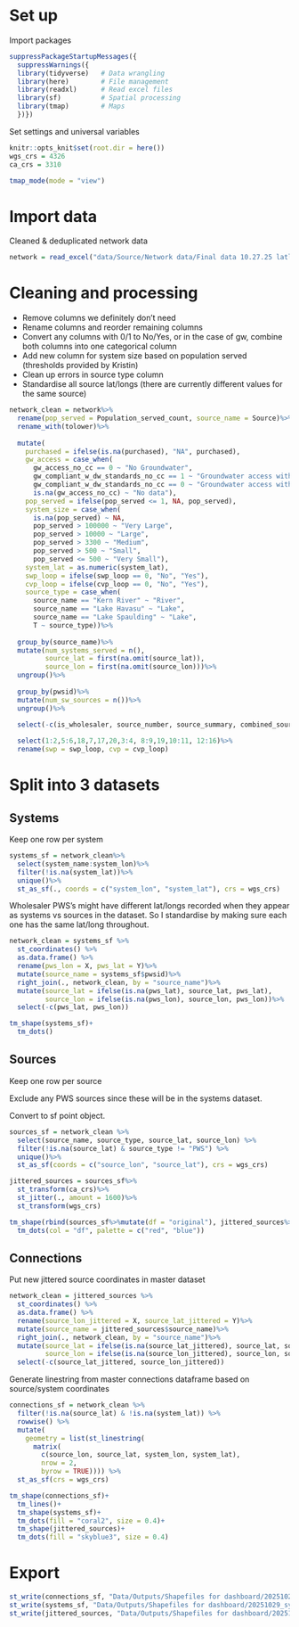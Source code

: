 

# Set up

Import packages
```r
suppressPackageStartupMessages({
  suppressWarnings({
  library(tidyverse)   # Data wrangling
  library(here)        # File management
  library(readxl)      # Read excel files
  library(sf)          # Spatial processing
  library(tmap)        # Maps
  })})
```

Set settings and universal variables
```r
knitr::opts_knit$set(root.dir = here())
wgs_crs = 4326
ca_crs = 3310

tmap_mode(mode = "view")
```

# Import data

Cleaned & deduplicated network data
```r
network = read_excel("data/Source/Network data/Final data 10.27.25 latlon comp.xlsx", na = "NA")
```

# Cleaning and processing

- Remove columns we definitely don't need
- Rename columns and reorder remaining columns
- Convert any columns with 0/1 to No/Yes, or in the case of gw, combine both columns into one categorical column
- Add new column for system size based on population served (thresholds provided by Kristin)
- Clean up errors in source type column
- Standardise all source lat/longs (there are currently different values for the same source)

```r
network_clean = network%>%
  rename(pop_served = Population_served_count, source_name = Source)%>%
  rename_with(tolower)%>%
  
  mutate(
    purchased = ifelse(is.na(purchased), "NA", purchased),
    gw_access = case_when(
      gw_access_no_cc == 0 ~ "No Groundwater",
      gw_compliant_w_dw_standards_no_cc == 1 ~ "Groundwater access with 1 or more well meeting MCL requirements",
      gw_compliant_w_dw_standards_no_cc == 0 ~ "Groundwater access with no wells meeting MCL requirements",
      is.na(gw_access_no_cc) ~ "No data"),
    pop_served = ifelse(pop_served <= 1, NA, pop_served),
    system_size = case_when(
      is.na(pop_served) ~ NA,
      pop_served > 100000 ~ "Very Large",
      pop_served > 10000 ~ "Large",
      pop_served > 3300 ~ "Medium",
      pop_served > 500 ~ "Small",
      pop_served <= 500 ~ "Very Small"),
    system_lat = as.numeric(system_lat),
    swp_loop = ifelse(swp_loop == 0, "No", "Yes"),
    cvp_loop = ifelse(cvp_loop == 0, "No", "Yes"),
    source_type = case_when(
      source_name == "Kern River" ~ "River",
      source_name == "Lake Havasu" ~ "Lake",
      source_name == "Lake Spaulding" ~ "Lake",
      T ~ source_type))%>%
  
  group_by(source_name)%>%
  mutate(num_systems_served = n(),
         source_lat = first(na.omit(source_lat)),
         source_lon = first(na.omit(source_lon)))%>%
  ungroup()%>%
  
  group_by(pwsid)%>%
  mutate(num_sw_sources = n())%>%
  ungroup()%>%

  select(-c(is_wholesaler, source_number, source_summary, combined_source_notes, combined_calsim_notes, swp:colorado_incompleteandnotedited, x2020_ccr_percent:x2023_percent, summer_2025_cleaning, calsim_demandunit:calsim_notes_sept2025, colorado_loop, gw_access_no_cc:gw_compliant_w_dw_standards_no_cc, connection_id, source_id))%>%
  
  select(1:2,5:6,18,7,17,20,3:4, 8:9,19,10:11, 12:16)%>%
  rename(swp = swp_loop, cvp = cvp_loop)
```

# Split into 3 datasets

## Systems

Keep one row per system
```r
systems_sf = network_clean%>%
  select(system_name:system_lon)%>%
  filter(!is.na(system_lat))%>%
  unique()%>%
  st_as_sf(., coords = c("system_lon", "system_lat"), crs = wgs_crs)
```

Wholesaler PWS's might have different lat/longs recorded when they appear as systems vs sources in the dataset. So I standardise by making sure each one has the same lat/long throughout.
```r
network_clean = systems_sf %>%
  st_coordinates() %>%  
  as.data.frame() %>%
  rename(pws_lon = X, pws_lat = Y)%>%
  mutate(source_name = systems_sf$pwsid)%>%
  right_join(., network_clean, by = "source_name")%>%
  mutate(source_lat = ifelse(is.na(pws_lat), source_lat, pws_lat),
         source_lon = ifelse(is.na(pws_lon), source_lon, pws_lon))%>%
  select(-c(pws_lat, pws_lon))
```

```r
tm_shape(systems_sf)+
  tm_dots()
```


## Sources

Keep one row per source

Exclude any PWS sources since these will be in the systems dataset.

Convert to sf point object.
```r
sources_sf = network_clean %>%
  select(source_name, source_type, source_lat, source_lon) %>%
  filter(!is.na(source_lat) & source_type != "PWS") %>%
  unique()%>%
  st_as_sf(coords = c("source_lon", "source_lat"), crs = wgs_crs)

jittered_sources = sources_sf%>%
  st_transform(ca_crs)%>%
  st_jitter(., amount = 1600)%>%
  st_transform(wgs_crs)
```

```r
tm_shape(rbind(sources_sf%>%mutate(df = "original"), jittered_sources%>%mutate(df = "jittered")))+
  tm_dots(col = "df", palette = c("red", "blue"))
```

## Connections

Put new jittered source coordinates in master dataset
```r
network_clean = jittered_sources %>%
  st_coordinates() %>%  
  as.data.frame() %>%
  rename(source_lon_jittered = X, source_lat_jittered = Y)%>%
  mutate(source_name = jittered_sources$source_name)%>%
  right_join(., network_clean, by = "source_name")%>%
  mutate(source_lat = ifelse(is.na(source_lat_jittered), source_lat, source_lat_jittered),
         source_lon = ifelse(is.na(source_lon_jittered), source_lon, source_lon_jittered))%>%
  select(-c(source_lat_jittered, source_lon_jittered))
```


Generate linestring from master connections dataframe based on source/system coordinates
```r
connections_sf = network_clean %>%
  filter(!is.na(source_lat) & !is.na(system_lat)) %>%
  rowwise() %>%
  mutate(
    geometry = list(st_linestring(
      matrix(
        c(source_lon, source_lat, system_lon, system_lat), 
        nrow = 2, 
        byrow = TRUE)))) %>%
  st_as_sf(crs = wgs_crs)
```

```r
tm_shape(connections_sf)+
  tm_lines()+
  tm_shape(systems_sf)+
  tm_dots(fill = "coral2", size = 0.4)+
  tm_shape(jittered_sources)+
  tm_dots(fill = "skyblue3", size = 0.4)
```


# Export
```r
st_write(connections_sf, "Data/Outputs/Shapefiles for dashboard/20251029_connections.shp", delete_dsn = T)
st_write(systems_sf, "Data/Outputs/Shapefiles for dashboard/20251029_systems.shp", delete_dsn = T)
st_write(jittered_sources, "Data/Outputs/Shapefiles for dashboard/20251029_sources.shp", delete_dsn = T)
```





